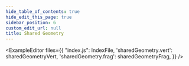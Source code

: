 ```yaml
---
hide_table_of_contents: true
hide_edit_this_page: true
sidebar_position: 6
custom_edit_url: null
title: Shared Geometry
---
```


<ExampleEditor files={{
    "index.js": IndexFile,
    'sharedGeometry.vert': sharedGeometryVert,
    'sharedGeometry.frag': sharedGeometryFrag,
}} />
